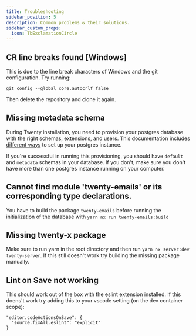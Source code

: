 ---
title: Troubleshooting
sidebar_position: 5
description: Common problems & their solutions.
sidebar_custom_props:
  icon: TbExclamationCircle
---

## CR line breaks found [Windows]

This is due to the line break characters of Windows and the git configuration. Try running:

```
git config --global core.autocrlf false
```

Then delete the repository and clone it again.

## Missing metadata schema

During Twenty installation, you need to provision your postgres database with the right schemas, extensions, and users.
This documentation includes [different ways](/start/local-setup/yarn-setup#step-2-set-up-postgresql-database) to set up your postgres instance.

If you're successful in running this provisioning, you should have `default` and `metadata` schemas in your database.
If you don't, make sure you don't have more than one postgres instance running on your computer.

## Cannot find module 'twenty-emails' or its corresponding type declarations.

You have to build the package `twenty-emails` before running the initialization of the database with `yarn nx run twenty-emails:build`

## Missing twenty-x package

Make sure to run yarn in the root directory and then run `yarn nx server:dev twenty-server`. If this still doesn't work try building the missing package manually.

## Lint on Save not working

This should work out of the box with the eslint extension installed. If this doens't work try adding this to your vscode setting (on the dev container scope):

```
"editor.codeActionsOnSave": {
  "source.fixAll.eslint": "explicit"
}
```
